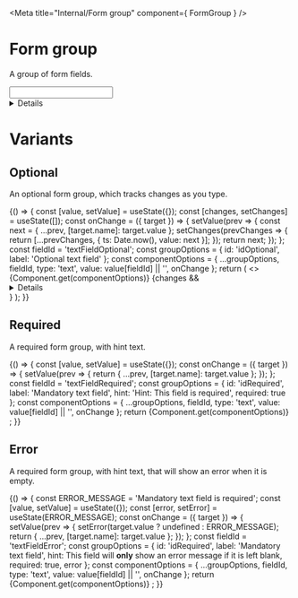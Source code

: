 
<Meta title="Internal/Form group" component={ FormGroup } />

# Form group

<p><Tag text="Internal" /></p>

A group of form fields.

<Canvas>
  <Story name="Default">
    <FormGroup id="formGroup" label="Basic form group">
      <input type="text" className="govuk-input" />
    </FormGroup>
  </Story>
</Canvas>

<Details summary="Properties" className="no-indent">
  <Props of={ FormGroup } />
</Details>

# Variants
## Optional

An optional form group, which tracks changes as you type.

<Canvas>
  <Story name="Optional">
    {() => {
      const [value, setValue] = useState({});
      const [changes, setChanges] = useState([]);
      const onChange = ({ target }) => {
        setValue(prev => {
          const next = { ...prev, [target.name]: target.value };
          setChanges(prevChanges => {
            return [...prevChanges, { ts: Date.now(), value: next }];
          });
          return next;
        });
      };
      const fieldId = 'textFieldOptional';
      const groupOptions = {
        id: 'idOptional',
        label: 'Optional text field'
      };
      const componentOptions = {
        ...groupOptions,
        fieldId,
        type: 'text',
        value: value[fieldId] || '',
        onChange
      };
      return (
        <>
          <FormGroup {...groupOptions}>
            {Component.get(componentOptions)}
          </FormGroup>
          {changes && 
            <Details summary="Change series" className="no-indent">
              <ol>
                {changes && changes.map(change => (
                  <li key={change.ts}>{JSON.stringify(change.value)}</li>
                ))}
              </ol>
            </Details>
          }
        </>
      );
    }}
  </Story>
</Canvas>

## Required

A required form group, with hint text.

<Canvas>
  <Story name="Required">
    {() => {
      const [value, setValue] = useState({});
      const onChange = ({ target }) => {
        setValue(prev => {
          return { ...prev, [target.name]: target.value };
        });
      };
      const fieldId = 'textFieldRequired';
      const groupOptions = {
        id: 'idRequired',
        label: 'Mandatory text field',
        hint: 'Hint: This field is required',
        required: true
      };
      const componentOptions = {
        ...groupOptions,
        fieldId,
        type: 'text',
        value: value[fieldId] || '',
        onChange
      };
      return <FormGroup {...groupOptions}>
        {Component.get(componentOptions)}
      </FormGroup>;
    }}
  </Story>
</Canvas>

## Error

A required form group, with hint text, that will show an error when it is empty.

<Canvas>
  <Story name="Error">
    {() => {
      const ERROR_MESSAGE = 'Mandatory text field is required';
      const [value, setValue] = useState({});
      const [error, setError] = useState(ERROR_MESSAGE);
      const onChange = ({ target }) => {
        setValue(prev => {
          setError(target.value ? undefined : ERROR_MESSAGE);
          return { ...prev, [target.name]: target.value };
        });
      };
      const fieldId = 'textFieldError';
      const groupOptions = {
        id: 'idRequired',
        label: 'Mandatory text field',
        hint: <span>This field will <strong>only</strong> show an error message if it is left blank</span>,
        required: true,
        error
      };
      const componentOptions = {
        ...groupOptions,
        fieldId,
        type: 'text',
        value: value[fieldId] || '',
        onChange
      };
      return <FormGroup {...groupOptions}>
        {Component.get(componentOptions)}
      </FormGroup>;
    }}
  </Story>
</Canvas>
